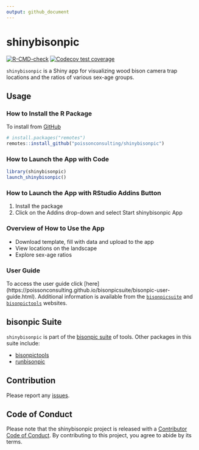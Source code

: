 ```yaml
---
output: github_document
---
```


# shinybisonpic

<!-- badges: start -->
[![R-CMD-check](https://github.com/poissonconsulting/shinybisonpic/actions/workflows/R-CMD-check.yaml/badge.svg)](https://github.com/poissonconsulting/shinybisonpic/actions/workflows/R-CMD-check.yaml)
[![Codecov test coverage](https://codecov.io/gh/poissonconsulting/shinybisonpic/graph/badge.svg)](https://app.codecov.io/gh/poissonconsulting/shinybisonpic)
<!-- badges: end -->

`shinybisonpic` is a Shiny app for visualizing wood bison camera trap locations and the ratios of various sex-age groups. 

## Usage

### How to Install the R Package

To install from
[GitHub](https://github.com/poissonconsulting/shinybisonpic)

```r
# install.packages("remotes")
remotes::install_github("poissonconsulting/shinybisonpic")
```

### How to Launch the App with Code

```r
library(shinybisonpic)
launch_shinybisonpic()
```

### How to Launch the App with RStudio Addins Button

1.  Install the package
2.  Click on the Addins drop-down and select Start shinybisonpic App

### Overview of How to Use the App

- Download template, fill with data and upload to the app
- View locations on the landscape
- Explore sex-age ratios

### User Guide

To access the user guide click [here] (https://poissonconsulting.github.io/bisonpicsuite/bisonpic-user-guide.html).
Additional information is available from the [`bisonpicsuite`](https://poissonconsulting.github.io/bisonpicsuite/) and [`bisonpictools`](https://poissonconsulting.github.io/bisonpictools/) websites.

## bisonpic Suite

`shinybisonpic` is part of the [bisonpic suite](https://github.com/poissonconsulting/bisonpicsuite) of tools. 
Other packages in this suite include:

- [bisonpictools](https://github.com/poissonconsulting/bisonpictools)
- [runbisonpic](https://github.com/poissonconsulting/runbisonpic)

## Contribution

Please report any
[issues](https://github.com/poissonconsulting/shinybisonpic/issues).

## Code of Conduct

Please note that the shinybisonpic project is released with a [Contributor Code of Conduct](https://contributor-covenant.org/version/2/1/CODE_OF_CONDUCT.html). By contributing to this project, you agree to abide by its terms.
